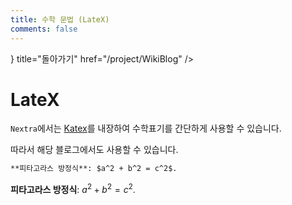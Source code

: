 ```yaml
---
title: 수학 문법 (LateX)
comments: false
---
```



<Cards>
<Card icon={<Icon.arrow_left/>} title="돌아가기" href="/project/WikiBlog" />
</Cards>

# LateX
`Nextra`에서는 [Katex](https://katex.org/)를 내장하여 수학표기를 간단하게 사용할 수 있습니다.

따라서 해당 블로그에서도 사용할 수 있습니다.

```md filename="Markdown"
**피타고라스 방정식**: $a^2 + b^2 = c^2$.
```
**피타고라스 방정식**: $a^2 + b^2 = c^2$.